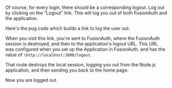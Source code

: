 
Of course, for every login, there should be a corresponding logout. Log out by clicking on the "Logout" link. This will log you out of both FusionAuth and the application.

Here's the pug code which builds a link to log the user out.

<RemoteCode lang="javascript"
            title="The Logout Link"
            url="https://raw.githubusercontent.com/FusionAuth/fusionauth-example-5-minute-guide/master/views/index.pug"
            tags="logoutLink" />

When you visit this link, you're sent to FusionAuth, where the FusionAuth session is destroyed, and then to the application's logout URL. This URL was configured when you set up the Application in FusionAuth, and has the value of `\http://localhost:3000/logout`.

That route destroys the local session, logging you out from the Node.js application, and then sending you back to the home page.

<RemoteCode lang="javascript"
            title="Destroying the Local Session"
            url="https://raw.githubusercontent.com/FusionAuth/fusionauth-example-5-minute-guide/master/routes/index.js"
            tags="logoutRoute" />

Now you are logged out.

